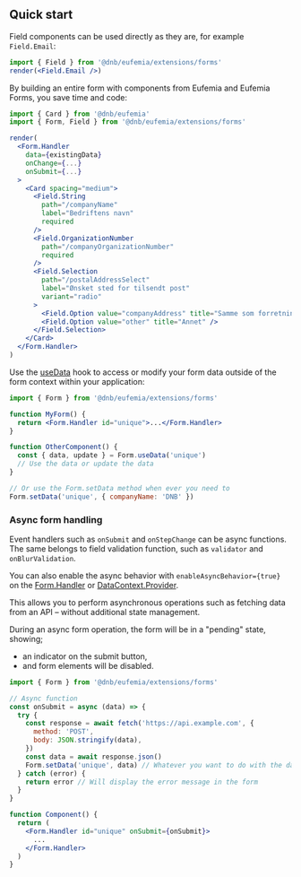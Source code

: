 ## Quick start

Field components can be used directly as they are, for example `Field.Email`:

```jsx
import { Field } from '@dnb/eufemia/extensions/forms'
render(<Field.Email />)
```

By building an entire form with components from Eufemia and Eufemia Forms, you save time and code:

```jsx
import { Card } from '@dnb/eufemia'
import { Form, Field } from '@dnb/eufemia/extensions/forms'

render(
  <Form.Handler
    data={existingData}
    onChange={...}
    onSubmit={...}
  >
    <Card spacing="medium">
      <Field.String
        path="/companyName"
        label="Bedriftens navn"
        required
      />
      <Field.OrganizationNumber
        path="/companyOrganizationNumber"
        required
      />
      <Field.Selection
        path="/postalAddressSelect"
        label="Ønsket sted for tilsendt post"
        variant="radio"
      >
        <Field.Option value="companyAddress" title="Samme som forretningsadresse" />
        <Field.Option value="other" title="Annet" />
      </Field.Selection>
    </Card>
  </Form.Handler>
)
```

Use the [useData](/uilib/extensions/forms/extended-features/Form/useData/) hook to access or modify your form data outside of the form context within your application:

```jsx
import { Form } from '@dnb/eufemia/extensions/forms'

function MyForm() {
  return <Form.Handler id="unique">...</Form.Handler>
}

function OtherComponent() {
  const { data, update } = Form.useData('unique')
  // Use the data or update the data
}

// Or use the Form.setData method when ever you need to
Form.setData('unique', { companyName: 'DNB' })
```

### Async form handling

Event handlers such as `onSubmit` and `onStepChange` can be async functions. The same belongs to field validation function, such as `validator` and `onBlurValidation`.

You can also enable the async behavior with `enableAsyncBehavior={true}` on the [Form.Handler](/uilib/extensions/forms/extended-features/Form/Handler) or [DataContext.Provider](/uilib/extensions/forms/extended-features/DataContext/Provider/).

This allows you to perform asynchronous operations such as fetching data from an API – without additional state management.

During an async form operation, the form will be in a "pending" state, showing;

- an indicator on the submit button,
- and form elements will be disabled.

```jsx
import { Form } from '@dnb/eufemia/extensions/forms'

// Async function
const onSubmit = async (data) => {
  try {
    const response = await fetch('https://api.example.com', {
      method: 'POST',
      body: JSON.stringify(data),
    })
    const data = await response.json()
    Form.setData('unique', data) // Whatever you want to do with the data
  } catch (error) {
    return error // Will display the error message in the form
  }
}

function Component() {
  return (
    <Form.Handler id="unique" onSubmit={onSubmit}>
      ...
    </Form.Handler>
  )
}
```
